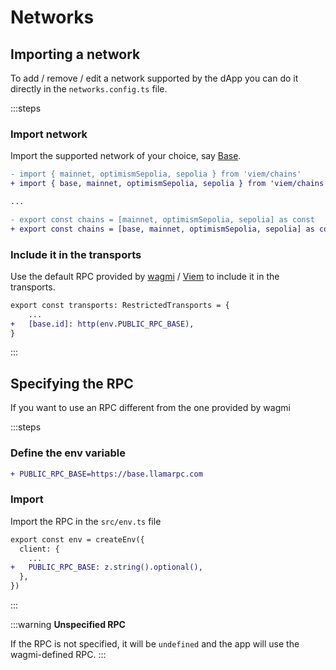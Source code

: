 # Networks

## Importing a network

To add / remove / edit a network supported by the dApp you can do it directly in the `networks.config.ts` file.

:::steps
### Import network

Import the supported network of your choice, say [Base](https://www.base.org/).

```diff [networks.config.ts]
- import { mainnet, optimismSepolia, sepolia } from 'viem/chains'
+ import { base, mainnet, optimismSepolia, sepolia } from 'viem/chains'

...

- export const chains = [mainnet, optimismSepolia, sepolia] as const
+ export const chains = [base, mainnet, optimismSepolia, sepolia] as const

```

### Include it in the transports

Use the default RPC provided by [wagmi](https://wagmi.sh/) / [Viem](https://viem.sh/) to include it in the transports.

```diff [networks.config.ts]
export const transports: RestrictedTransports = {
    ...
+   [base.id]: http(env.PUBLIC_RPC_BASE),
}
```
:::

## Specifying the RPC

If you want to use an RPC different from the one provided by wagmi

:::steps
### Define the env variable

```diff [.env.local]
+ PUBLIC_RPC_BASE=https://base.llamarpc.com
```

### Import

Import the RPC in the `src/env.ts` file

```diff [env.ts]
export const env = createEnv({
  client: {
    ...
+   PUBLIC_RPC_BASE: z.string().optional(),
  },
})
```
:::

:::warning
**Unspecified RPC**

If the RPC is not specified, it will be `undefined` and the app will use the wagmi-defined RPC.
:::
